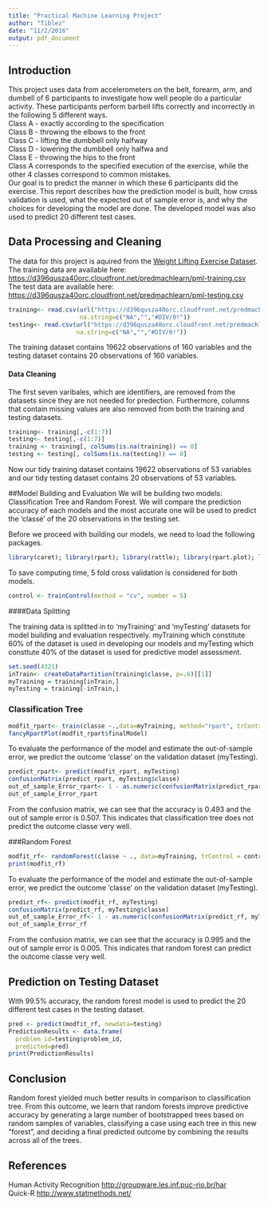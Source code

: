 ```yaml
---
title: "Practical Machine Learning Project"
author: "Tiblez"
date: "11/2/2016"
output: pdf_document
---
```


## Introduction

This project uses data from accelerometers on the belt, forearm, arm, and dumbell of 6 participants to investigate how well people do a particular activity. These participants perform barbell lifts correctly and incorrectly in the following 5 different ways.  
Class A - exactly according to the specification  
Class B - throwing the elbows to the front  
Class C - lifting the dumbbell only halfway  
Class D - lowering the dumbbell only halfwa and  
Class E - throwing the hips to the front  
Class A corresponds to the specified execution of the exercise, while the other 4 classes correspond to common mistakes.  
Our goal is to predict the manner in which these 6 participants did the exercise. This report describes how the prediction model is built, how cross validation is used, what the expected out of sample error is, and why the choices for developing the model are done. The developed model was also used to predict 20 different test cases.

## Data Processing and Cleaning

The data for this project is aquired from the [Weight Lifting Exercise Dataset](http://groupware.les.inf.puc-rio.br/har).  
The training data are available here: <https://d396qusza40orc.cloudfront.net/predmachlearn/pml-training.csv>  
The test data are available here: <https://d396qusza40orc.cloudfront.net/predmachlearn/pml-testing.csv>  

```r
training<- read.csv(url("https://d396qusza40orc.cloudfront.net/predmachlearn/pml-training.csv"),
                    na.string=c("NA","","#DIV/0!"))
testing<- read.csv(url("https://d396qusza40orc.cloudfront.net/predmachlearn/pml-testing.csv"),
                   na.string=c("NA","","#DIV/0!"))
```
The training dataset contains 19622 observations of 160 variables and the testing dataset contains 20 observations of 160 variables.

#### Data Cleaning
The first seven varibales, which are identifiers, are removed from the datasets since they are not needed for predection. Furthermore, columns that contain missing values are also removed from both the training and testing  datasets.
```r
training<- training[,-c(1:7)]
testing<- testing[,-c(1:7)]
training <- training[, colSums(is.na(training)) == 0]
testing <- testing[, colSums(is.na(testing)) == 0]
```
Now our tidy training dataset contains 19622 observations of 53 variables and our tidy testing dataset contains 20 observations of 53 variables.

##Model Building and Evaluation
We will be building two models: Classification Tree and Random Forest. We will compare the prediction accuracy of each models and the most accurate one will be used to predict the 'classe' of the 20 observations in the testing set.

Before we proceed with building our models, we need to load the following packages.
```r
library(caret); library(rpart); library(rattle); library(rpart.plot); library(e1071); library(randomForest)
```

To save computing time, 5 fold cross validation is considered for both models.
```r
control <- trainControl(method = "cv", number = 5)
```

####Data Splitting

The training data is splitted in to 'myTraining' and 'myTesting' datasets for model building and evaluation respectively. myTraining which constitute 60% of the dataset is used in developing our models and myTesting which consttute 40% of the dataset is used for predictive model assessment.
```r
set.seed(4321)
inTrain<- createDataPartition(training$classe, p=.6)[[1]]
myTraining = training[inTrain,]
myTesting = training[-inTrain,]
```

### Classification Tree
```r
modfit_rpart<- train(classe ~.,data=myTraining, method="rpart", trControl = control)
fancyRpartPlot(modfit_rpart$finalModel)
```

To evaluate the performance of the model and estimate the out-of-sample error, we predict the outcome 'classe' on the validation dataset (myTesting).
```r
predict_rpart<- predict(modfit_rpart, myTesting)
confusionMatrix(predict_rpart, myTesting$classe)
out_of_sample_Error_rpart<- 1 - as.numeric(confusionMatrix(predict_rpart, myTesting$classe)$overall[1])
out_of_sample_Error_rpart
```
From the confusion matrix, we can see that the accuracy is 0.493 and the out of sample error is 0.507. This indicates that classification tree does not predict the outcome classe very well.

###Random Forest
```r
modfit_rf<- randomForest(classe ~ ., data=myTraining, trControl = control)
print(modfit_rf)
```

To evaluate the performance of the model and estimate the out-of-sample error, we predict the outcome 'classe' on the validation dataset (myTesting).
```r
predict_rf<- predict(modfit_rf, myTesting)
confusionMatrix(predict_rf, myTesting$classe)
out_of_sample_Error_rf<- 1 - as.numeric(confusionMatrix(predict_rf, myTesting$classe)$overall[1])
out_of_sample_Error_rf
```
From the confusion matrix, we can see that the accuracy is 0.995 and the out of sample error is 0.005. This indicates that random forest can predict the outcome classe very well.

## Prediction on Testing Dataset
With 99.5% accuracy, the random forest model is used to predict the 20 different test cases in the testing dataset.
```r
pred <- predict(modfit_rf, newdata=testing)
PredictionResults <- data.frame(
  problem_id=testing$problem_id,
  predicted=pred)
print(PredictionResults)
```

## Conclusion

Random forest yielded much better results in comparison to classification tree. From this outcome, we learn that random forests improve predictive accuracy by generating a large number of bootstrapped trees based on random samples of variables, classifying a case using each tree in this new "forest", and deciding a final predicted outcome by combining the results across all of the trees.
  
  
## References  

Human Activity Recognition <http://groupware.les.inf.puc-rio.br/har>    
Quick-R <http://www.statmethods.net/>  
